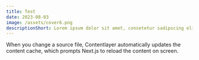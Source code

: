 ```yaml
---
title: Test
date: 2023-08-03
image: /assets/cover6.png
descriptionShort: Lorem ipsum dolor sit amet, consetetur sadipscing elitr, sed diam nonumy eirmod tempor invidunt ut labore et dolore magna aliquyam erat, sed diam voluptua.
---
```


When you change a source file, Contentlayer automatically updates the content cache, which prompts Next.js to reload the content on screen.
